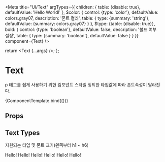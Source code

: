 
<!-- 컴포넌트 정의   type: {required: true} -->

<Meta
  title="UI/Text"
  argTypes={{
    children: {
      table: {disable: true},
      defaultValue: 'Hello World!'
    },
    $color: {
      control: {type: 'color'},
      defaultValue: colors.gray07,
      description: '폰트 컬러',
      table: {
        type: {summary: 'string'},
        defaultValue: {summary: colors.gray07}
      }
    },
    $type: {table: {disable: true}},
    bold: {
      control: {type: 'boolean'},
      defaultValue: false,
      description: '볼드 여부 설정',
      table: {
        type: {summary: 'boolean'},
        defaultValue: false
      }
    }
  }}
  component={Text}
/>

  return <Text {...args} />;
};

# Text

p 태그를 쉽게 사용하기 위한 컴포넌트
스타일 정의한 타입값에 따라 폰트속성이 달라진다.

<Canvas>
  <Story name="Default">{ComponentTemplate.bind({})}</Story>
</Canvas>

## Props

<ArgsTable story="Default" />

## Text Types

지원되는 타입 및 폰트 크기(왼쪽부터 h1 ~ h6)

<Canvas>
  <Story
    name="Text Types"
    parameters={{
      controls: {disable: true},
      options: {showPanel: false}
    }}
  >
    <Text $type="h1">Hello!</Text>
    <Text $type="h2">Hello!</Text>
    <Text $type="h3">Hello!</Text>
    <Text $type="h4">Hello!</Text>
    <Text $type="h5">Hello!</Text>
    <Text $type="h6">Hello!</Text>
  </Story>
</Canvas>

